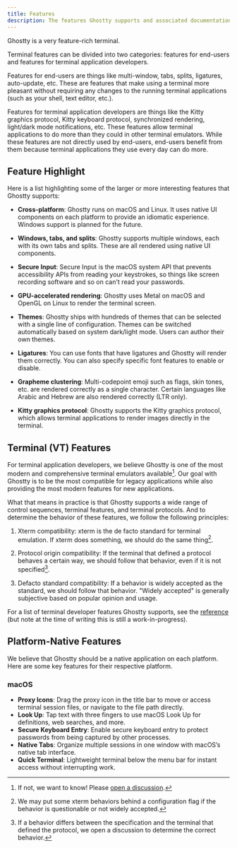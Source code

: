 ```yaml
---
title: Features
description: The features Ghostty supports and associated documentation.
---
```


Ghostty is a very feature-rich terminal.

Terminal features can be divided into two categories: features for
end-users and features for terminal application developers.

Features for end-users are things like multi-window, tabs, splits, ligatures,
auto-update, etc. These are features that make using a terminal
more pleasant without requiring any changes to the running terminal
applications (such as your shell, text editor, etc.).

Features for terminal application developers are things like the
Kitty graphics protocol, Kitty keyboard protocol, synchronized
rendering, light/dark mode notifications, etc. These features allow
terminal applications to do more than they could in other terminal
emulators. While these features are not directly used by end-users,
end-users benefit from them because terminal applications they use
every day can do more.

## Feature Highlight

Here is a list highlighting some of the larger or more interesting
features that Ghostty supports:

- **Cross-platform**: Ghostty runs on macOS and Linux. It uses native
  UI components on each platform to provide an idiomatic experience.
  Windows support is planned for the future.

- **Windows, tabs, and splits**: Ghostty supports multiple windows,
  each with its own tabs and splits. These are all rendered using
  native UI components.

- **Secure Input**: Secure Input is the macOS system API 
that prevents accessibility APIs from reading your keystrokes, 
so things like screen recording software and so on can't read your passwords.

- **GPU-accelerated rendering**: Ghostty uses Metal on macOS and
  OpenGL on Linux to render the terminal screen.

- **Themes**: Ghostty ships with hundreds of themes that can be
  selected with a single line of configuration. Themes can be
  switched automatically based on system dark/light mode. Users
  can author their own themes.

- **Ligatures**: You can use fonts that have ligatures and Ghostty
  will render them correctly. You can also specify specific font
  features to enable or disable.

- **Grapheme clustering**: Multi-codepoint emoji such as flags,
  skin tones, etc. are rendered correctly as a single character.
  Certain languages like Arabic and Hebrew are also rendered
  correctly (LTR only).

- **Kitty graphics protocol**: Ghostty supports the Kitty graphics
  protocol, which allows terminal applications to render images
  directly in the terminal.
  
## Terminal (VT) Features

For terminal application developers, we believe Ghostty is one of
the most modern and comprehensive terminal emulators available[^1].
Our goal with Ghostty is to be the most compatible for legacy
applications while also providing the most modern features for
new applications.

What that means in practice is that Ghostty supports a wide range
of control sequences, terminal features, and terminal protocols.
And to determine the behavior of these features, we follow
the following principles:

  1. Xterm compatibility: xterm is the de facto standard for
     terminal emulation. If xterm does something, we should do
     the same thing[^2].

  2. Protocol origin compatibility: If the terminal that defined
     a protocol behaves a certain way, we should follow that behavior,
     even if it is not specified[^3].

  3. Defacto standard compatibility: If a behavior is widely
     accepted as the standard, we should follow that behavior.
     "Widely accepted" is generally subjective based on popular
     opinion and usage.

For a list of terminal developer features Ghostty supports, see the
[reference](/docs/vt/reference)
(but note at the time of writing this is still a work-in-progress).

## Platform-Native Features

We believe that Ghostty should be a native application on each platform. Here are some key features for their respective platform.

### macOS
- **Proxy Icons**: Drag the proxy icon in the title bar to move or access terminal session files, or navigate to the file path directly.  
- **Look Up**: Tap text with three fingers to use macOS Look Up for definitions, web searches, and more.  
- **Secure Keyboard Entry**: Enable secure keyboard entry to protect passwords from being captured by other processes.  
- **Native Tabs**: Organize multiple sessions in one window with macOS’s native tab interface.  
- **Quick Terminal**: Lightweight terminal below the menu bar for instant access without interrupting work.  

[^1]: If not, we want to know! Please 
[open a discussion](https://github.com/ghostty-org/ghostty/discussions).
[^2]: We may put some xterm behaviors behind a configuration flag if
the behavior is questionable or not widely accepted.
[^3]: If a behavior differs between the specification and the terminal that defined the protocol, we open a discussion to determine the correct behavior.


